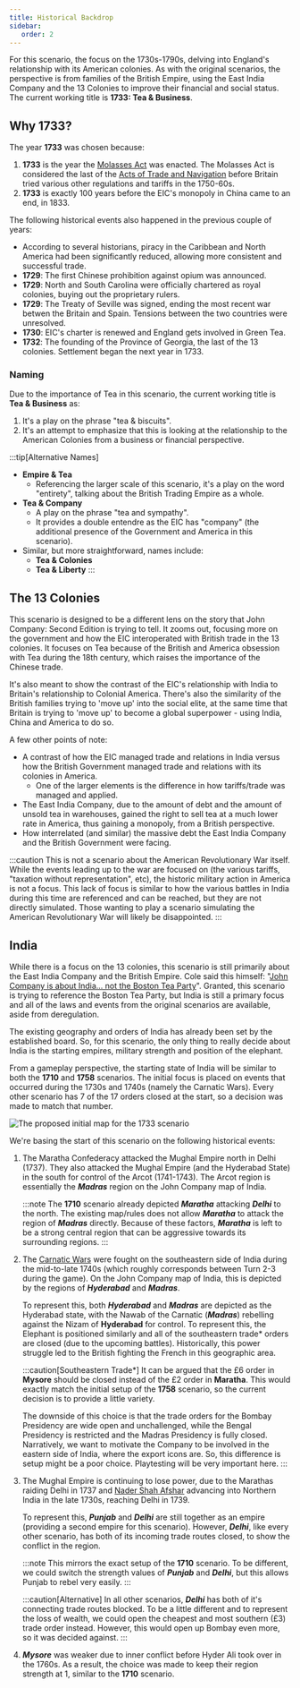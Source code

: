```yaml
---
title: Historical Backdrop
sidebar:
   order: 2
---
```


For this scenario, the focus on the 1730s-1790s, delving into England's relationship with its American colonies. As with the original scenarios, the perspective is from families of the British Empire, using the East India Company and the 13 Colonies to improve their financial and social status. The current working title is __1733: Tea & Business__.

## Why 1733?

The year __1733__ was chosen because:
1. __1733__ is the year the [Molasses Act](https://en.wikipedia.org/wiki/Molasses_Act) was enacted. The Molasses Act is considered the last of the [Acts of Trade and Navigation](https://en.wikipedia.org/wiki/Navigation_Acts) before Britain tried various other regulations and tariffs in the 1750-60s.
2. __1733__ is exactly 100 years before the EIC's monopoly in China came to an end, in 1833.

The following historical events also happened in the previous couple of years:
* According to several historians, piracy in the Caribbean and North America had been significantly reduced, allowing more consistent and successful trade.
* __1729__: The first Chinese prohibition against opium was announced.
* __1729__: North and South Carolina were officially chartered as royal colonies, buying out the proprietary rulers.
* __1729__: The Treaty of Seville was signed, ending the most recent war betwen the Britain and Spain. Tensions between the two countries were unresolved.
* __1730__: EIC's charter is renewed and England gets involved in Green Tea.
* __1732__: The founding of the Province of Georgia, the last of the 13 colonies. Settlement began the next year in 1733.

### Naming

Due to the importance of Tea in this scenario, the current working title is __Tea & Business__ as:
1. It's a play on the phrase "tea &amp; biscuits".
2. It's an attempt to emphasize that this is looking at the relationship to the American Colonies from a business or financial perspective.

:::tip[Alternative Names]
- __Empire &amp; Tea__
    - Referencing the larger scale of this scenario, it's a play on the word "entirety", talking about the British Trading Empire as a whole.
- __Tea &amp; Company__
    - A play on the phrase "tea and sympathy".
    - It provides a double entendre as the EIC has "company" (the additional presence of the Government and America in this scenario).
- Similar, but more straightforward, names include:
    - __Tea &amp; Colonies__
    - __Tea &amp; Liberty__
:::

## The 13 Colonies

This scenario is designed to be a different lens on the story that John Company: Second Edition is trying to tell. It zooms out, focusing more on the government and how the EIC interoperated with British trade in the 13 colonies. It focuses on Tea because of the British and America obsession with Tea during the 18th century, which raises the importance of the Chinese trade.

It's also meant to show the contrast of the EIC's relationship with India to Britain's relationship to Colonial America. There's also the similarity of the British families trying to 'move up' into the social elite, at the same time that Britain is trying to 'move up' to become a global superpower - using India, China and America to do so.

A few other points of note:

- A contrast of how the EIC managed trade and relations in India versus how the British Government managed trade and relations with its colonies in America.
   - One of the larger elements is the difference in how tariffs/trade was managed and applied.
- The East India Company, due to the amount of debt and the amount of unsold tea in warehouses, gained the right to sell tea at a much lower rate in America, thus gaining a monopoly, from a British perspective.
- How interrelated (and similar) the massive debt the East India Company and the British Government were facing.

:::caution
This is not a scenario about the American Revolutionary War itself. While the events leading up to the war are focused on (the various tariffs, "taxation without representation", etc), the historic military action in America is not a focus. This lack of focus is similar to how the various battles in India during this time are referenced and can be reached, but they are not directly simulated. Those wanting to play a scenario simulating the American Revolutionary War will likely be disappointed.
:::

## India

While there is a focus on the 13 colonies, this scenario is still primarily about the East India Company and the British Empire. Cole said this himself: "[John Company is about India... not the Boston Tea Party](https://youtu.be/iNMTcUIN1gk?t=1016)". Granted, this scenario is trying to reference the Boston Tea Party, but India is still a primary focus and all of the laws and events from the original scenarios are available, aside from deregulation.

The existing geography and orders of India has already been set by the established board. So, for this scenario, the only thing to really decide about India is the starting empires, military strength and position of the elephant. 

From a gameplay perspective, the starting state of India will be similar to both the __1710__ and __1758__ scenarios. The initial focus is placed on events that occurred during the 1730s and 1740s (namely the Carnatic Wars). Every other scenario has 7 of the 17 orders closed at the start, so a decision was made to match that number.

![The proposed initial map for the 1733 scenario](../../../assets/images/india-setup.png)

We're basing the start of this scenario on the following historical events:

<Steps>

1. The Maratha Confederacy attacked the Mughal Empire north in Delhi (1737). They also attacked the Mughal Empire (and the Hyderabad State) in the south for control of the Arcot (1741-1743). The Arcot region is essentially the ___Madras___ region on the John Company map of India.

    :::note
    The __1710__ scenario already depicted ___Maratha___ attacking ___Delhi___ to the north. The existing map/rules does not allow ___Maratha___ to attack the region of ___Madras___ directly. Because of these factors, ___Maratha___ is left to be a strong central region that can be aggressive towards its surrounding regions.
    :::

2. The [Carnatic Wars](https://en.wikipedia.org/wiki/Carnatic_wars) were fought on the southeastern side of India during the mid-to-late 1740s (which roughly corresponds between Turn 2-3 during the game). On the John Company map of India, this is depicted by the regions of ___Hyderabad___ and ___Madras___.

    To represent this, both ___Hyderabad___ and ___Madras___ are depicted as the Hyderabad state, with the Nawab of the Carnatic (___Madras___) rebelling against the Nizam of __Hyderabad__ for control. To represent this, the Elephant is positioned similarly and all of the southeastern trade* orders are closed (due to the upcoming battles). Historically, this power struggle led to the British fighting the French in this geographic area. 

    :::caution[Southeastern Trade*]
    It can be argued that the £6 order in __Mysore__ should be closed instead of the £2 order in __Maratha__. This would exactly match the initial setup of the __1758__ scenario, so the current decision is to provide a little variety.

    The downside of this choice is that the trade orders for the Bombay Presidency are wide open and unchallenged, while the Bengal Presidency is restricted and the Madras Presidency is fully closed. Narratively, we want to motivate the Company to be involved in the eastern side of India, where the export icons are. So, this difference is setup might be a poor choice. Playtesting will be very important here.
    :::

3. The Mughal Empire is continuing to lose power, due to the Marathas raiding Delhi in 1737 and [Nader Shah Afshar](https://en.wikipedia.org/wiki/Nader_Shah#Invasion_of_India) advancing into Northern India in the late 1730s, reaching Delhi in 1739.

    To represent this, ___Punjab___ and ___Delhi___ are still together as an empire (providing a second empire for this scenario). However, ___Delhi___, like every other scenario, has both of its incoming trade routes closed, to show the conflict in the region.

    :::note
    This mirrors the exact setup of the __1710__ scenario. To be different, we could switch the strength values of ___Punjab___ and ___Delhi___, but this allows Punjab to rebel very easily.
    :::

    :::caution[Alternative]
    In all other scenarios, ___Delhi___ has both of it's connecting trade routes blocked. To be a little different and to represent the loss of wealth, we could open the cheapest and most southern (£3) trade order instead. However, this would open up Bombay even more, so it was decided against. 
    :::

4. ___Mysore___ was weaker due to inner conflict before Hyder Ali took over in the 1760s. As a result, the choice was made to keep their region strength at 1, similar to the __1710__ scenario.

</Steps>